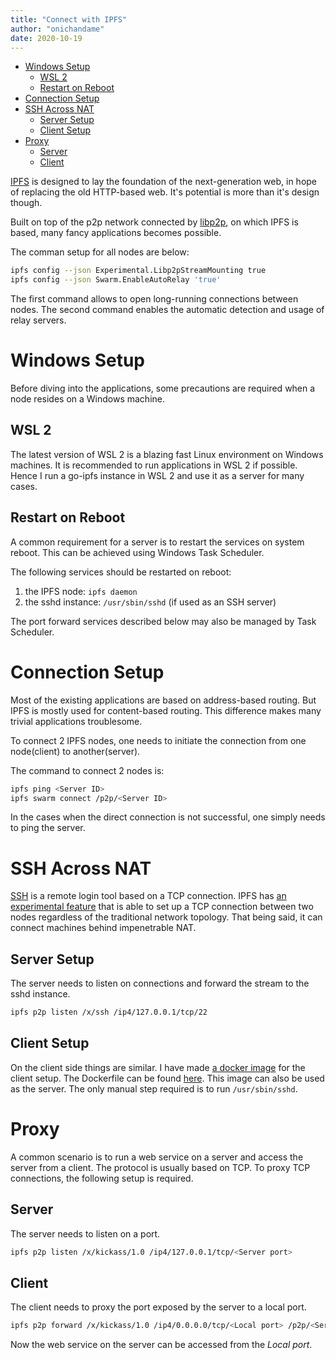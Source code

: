```yaml
---
title: "Connect with IPFS"
author: "onichandame"
date: 2020-10-19
---
```



<!-- vim-markdown-toc GFM -->

- [Windows Setup](#windows-setup)
  - [WSL 2](#wsl-2)
  - [Restart on Reboot](#restart-on-reboot)
- [Connection Setup](#connection-setup)
- [SSH Across NAT](#ssh-across-nat)
  - [Server Setup](#server-setup)
  - [Client Setup](#client-setup)
- [Proxy](#proxy)
  - [Server](#server)
  - [Client](#client)

<!-- vim-markdown-toc -->

[IPFS][ipfs] is designed to lay the foundation of the next-generation web, in hope of replacing the old HTTP-based web. It's potential is more than it's design though.

Built on top of the p2p network connected by [libp2p][libp2p], on which IPFS is based, many fancy applications becomes possible.

The comman setup for all nodes are below:

```bash
ipfs config --json Experimental.Libp2pStreamMounting true
ipfs config --json Swarm.EnableAutoRelay 'true'
```

The first command allows to open long-running connections between nodes. The second command enables the automatic detection and usage of relay servers.

# Windows Setup

Before diving into the applications, some precautions are required when a node resides on a Windows machine.

## WSL 2

The latest version of WSL 2 is a blazing fast Linux environment on Windows machines. It is recommended to run applications in WSL 2 if possible. Hence I run a go-ipfs instance in WSL 2 and use it as a server for many cases.

## Restart on Reboot

A common requirement for a server is to restart the services on system reboot. This can be achieved using Windows Task Scheduler.

The following services should be restarted on reboot:

1. the IPFS node: `ipfs daemon`
2. the sshd instance: `/usr/sbin/sshd` (if used as an SSH server)

The port forward services described below may also be managed by Task Scheduler.

# Connection Setup

Most of the existing applications are based on address-based routing. But IPFS is mostly used for content-based routing. This difference makes many trivial applications troublesome.

To connect 2 IPFS nodes, one needs to initiate the connection from one node(client) to another(server).

The command to connect 2 nodes is:

```bash
ipfs ping <Server ID>
ipfs swarm connect /p2p/<Server ID>
```

In the cases when the direct connection is not successful, one simply needs to ping the server.

# SSH Across NAT

[SSH][ssh] is a remote login tool based on a TCP connection. IPFS has [an experimental feature][tunnel] that is able to set up a TCP connection between two nodes regardless of the traditional network topology. That being said, it can connect machines behind impenetrable NAT.

## Server Setup

The server needs to listen on connections and forward the stream to the sshd instance.

```bash
ipfs p2p listen /x/ssh /ip4/127.0.0.1/tcp/22
```

## Client Setup

On the client side things are similar. I have made [a docker image][client] for the client setup. The Dockerfile can be found [here][clientdf]. This image can also be used as the server. The only manual step required is to run `/usr/sbin/sshd`.

# Proxy

A common scenario is to run a web service on a server and access the server from a client. The protocol is usually based on TCP. To proxy TCP connections, the following setup is required.

## Server

The server needs to listen on a port.

```bash
ipfs p2p listen /x/kickass/1.0 /ip4/127.0.0.1/tcp/<Server port>
```

## Client

The client needs to proxy the port exposed by the server to a local port.

```bash
ipfs p2p forward /x/kickass/1.0 /ip4/0.0.0.0/tcp/<Local port> /p2p/<Server port>
```

Now the web service on the server can be accessed from the _Local port_.

[ipfs]: https://ipfs.io/
[libp2p]: https://github.com/libp2p/specs
[ssh]: https://en.wikipedia.org/wiki/Ssh_(Secure_Shell)
[tunnel]: https://github.com/ipfs/go-ipfs/blob/master/docs/experimental-features.md#ipfs-p2p
[clientdf]: https://github.com/onichandame/docker-ipfs/blob/ssh/Dockerfile
[client]: https://hub.docker.com/layers/onichandame/ipfs/ssh/images/sha256-7bbfb56ab201408539b6735409f5a6d737609bc06f8461a2d568cb3495203ce9?context=explore
[nat]: https://docs.libp2p.io/concepts/nat/

